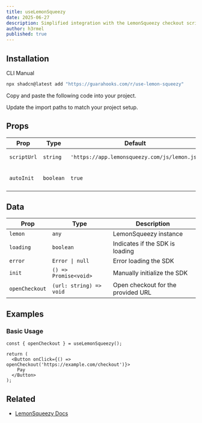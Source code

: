 ```yaml
---
title: useLemonSqueezy
date: 2025-06-27
description: Simplified integration with the LemonSqueezy checkout script.
author: h3rmel
published: true
---
```


<HookPreview name="use-lemon-squeezy-demo" />

## Installation

<Tabs defaultValue="cli">

<TabsList>
  <TabsTrigger value="cli">CLI</TabsTrigger>
  <TabsTrigger value="manual">Manual</TabsTrigger>
</TabsList>
<TabsContent value="cli">

```bash
npx shadcn@latest add "https://guarahooks.com/r/use-lemon-squeezy"
```

</TabsContent>
<TabsContent value="manual">

<Steps>

<Step>Copy and paste the following code into your project.</Step>

<HookSource name="use-lemon-squeezy" />

<Step>Update the import paths to match your project setup.</Step>

</Steps>

</TabsContent>

</Tabs>

## Props

| Prop        | Type      | Default                                      | Description                        |
| ----------- | --------- | -------------------------------------------- | ---------------------------------- |
| `scriptUrl` | `string`  | `'https://app.lemonsqueezy.com/js/lemon.js'` | SDK script URL                     |
| `autoInit`  | `boolean` | `true`                                       | Load script automatically on mount |

## Data

| Prop           | Type                    | Description                        |
| -------------- | ----------------------- | ---------------------------------- |
| `lemon`        | `any`                   | LemonSqueezy instance              |
| `loading`      | `boolean`               | Indicates if the SDK is loading    |
| `error`        | `Error \| null`         | Error loading the SDK              |
| `init`         | `() => Promise<void>`   | Manually initialize the SDK        |
| `openCheckout` | `(url: string) => void` | Open checkout for the provided URL |

## Examples

### Basic Usage

```tsx
const { openCheckout } = useLemonSqueezy();

return (
  <Button onClick={() => openCheckout('https://example.com/checkout')}>
    Pay
  </Button>
);
```

## Related

- [LemonSqueezy Docs](https://docs.lemonsqueezy.com/)
